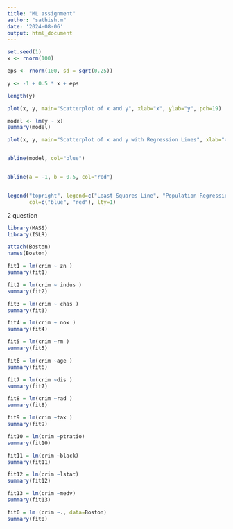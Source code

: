---
title: "ML assignment"
author: "sathish.m"
date: '2024-08-06'
output: html_document
---

```{r}
set.seed(1)          
x <- rnorm(100)      

```


```{r}
eps <- rnorm(100, sd = sqrt(0.25))
```


```{r}
y <- -1 + 0.5 * x + eps

```


```{r}
length(y)

```


```{r}
plot(x, y, main="Scatterplot of x and y", xlab="x", ylab="y", pch=19)

```
```{r}
model <- lm(y ~ x)
summary(model)

```

```{r}
plot(x, y, main="Scatterplot of x and y with Regression Lines", xlab="x", ylab="y", pch=19)


abline(model, col="blue")


abline(a = -1, b = 0.5, col="red")


legend("topright", legend=c("Least Squares Line", "Population Regression Line"), 
       col=c("blue", "red"), lty=1)

```
2 question
```{r}
library(MASS)
library(ISLR)

```

```{r}
attach(Boston)
names(Boston)
```
```{r}
fit1 = lm(crim ~ zn )
summary(fit1)


```
```{r}
fit2 = lm(crim ~ indus )
summary(fit2)
```
```{r}
fit3 = lm(crim ~ chas )
summary(fit3)
```

```{r}
fit4 = lm(crim ~ nox )
summary(fit4)
```

```{r}
fit5 = lm(crim ~rm )
summary(fit5)
```
```{r}
fit6 = lm(crim ~age )
summary(fit6)
```

```{r}
fit7 = lm(crim ~dis )
summary(fit7)
```
```{r}
fit8 = lm(crim ~rad )
summary(fit8)
```
```{r}
fit9 = lm(crim ~tax )
summary(fit9)
```
```{r}
fit10 = lm(crim ~ptratio)
summary(fit10)
```
```{r}
fit11 = lm(crim ~black)
summary(fit11)
```
```{r}
fit12 = lm(crim ~lstat)
summary(fit12)
```
```{r}
fit13 = lm(crim ~medv)
summary(fit13)
```
```{r}
fit0 = lm (crim ~., data=Boston)
summary(fit0)
```

